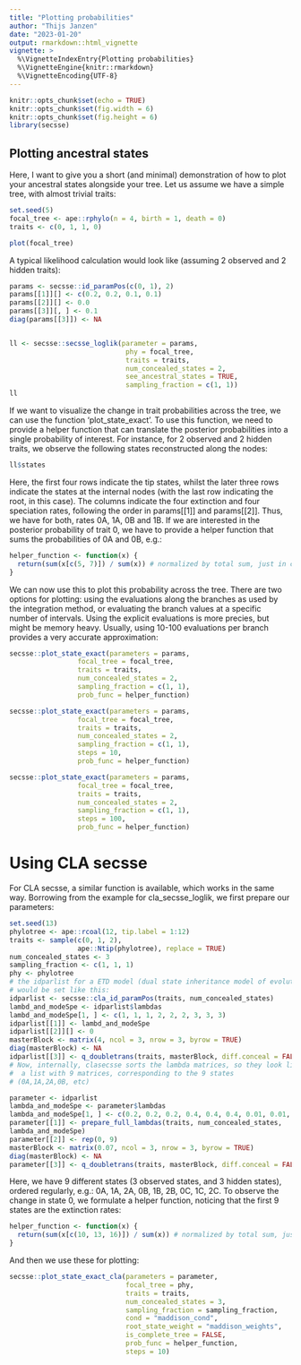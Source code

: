 ```yaml
---
title: "Plotting probabilities"
author: "Thijs Janzen"
date: "2023-01-20"
output: rmarkdown::html_vignette
vignette: >
  %\VignetteIndexEntry{Plotting probabilities}
  %\VignetteEngine{knitr::rmarkdown}
  %\VignetteEncoding{UTF-8}
---
```


```r
knitr::opts_chunk$set(echo = TRUE)
knitr::opts_chunk$set(fig.width = 6)
knitr::opts_chunk$set(fig.height = 6)
library(secsse)
```

## Plotting ancestral states 

Here, I want to give you a short (and minimal) demonstration of how to plot
your ancestral states alongside your tree.
Let us assume we have a simple tree, with almost trivial traits:

```r
set.seed(5)
focal_tree <- ape::rphylo(n = 4, birth = 1, death = 0)
traits <- c(0, 1, 1, 0)

plot(focal_tree)
```

A typical likelihood calculation would look like (assuming 2 observed and 2 
hidden traits):

```r
params <- secsse::id_paramPos(c(0, 1), 2)
params[[1]][] <- c(0.2, 0.2, 0.1, 0.1)
params[[2]][] <- 0.0
params[[3]][, ] <- 0.1
diag(params[[3]]) <- NA


ll <- secsse::secsse_loglik(parameter = params,
                             phy = focal_tree,
                             traits = traits,
                             num_concealed_states = 2,
                             see_ancestral_states = TRUE,
                             sampling_fraction = c(1, 1))
ll
```

If we want to visualize the change in trait probabilities across the tree, we
can use the function 'plot_state_exact'. To use this function, we need to provide
a helper function that can translate the posterior probabilities into a single
probability of interest. For instance, for 2 observed and 2 hidden traits,
we observe the following states reconstructed along the nodes:
```r
ll$states
```

Here, the first four rows indicate the tip states, whilst the later three rows
indicate the states at the internal nodes (with the last row indicating the root,
in this case). The columns indicate the four extinction and four speciation rates,
following the order in params[[1]] and params[[2]]. Thus, we have for both, rates
0A, 1A, 0B and 1B. If we are interested in the posterior probability of trait 0,
we have to provide a helper function that sums the probabilities of 0A and 0B, e.g.:
```r
helper_function <- function(x) {
  return(sum(x[c(5, 7)]) / sum(x)) # normalized by total sum, just in case.
}
```

We can now use this to plot this probability across the tree. There are two
options for plotting: using the evaluations along the branches as used by the
integration method, or evaluating the branch values at a specific number of intervals. 
Using the explicit evaluations is more precies, but might be memory heavy. Usually,
using 10-100 evaluations per branch provides a very accurate approximation:

```r
secsse::plot_state_exact(parameters = params,
                 focal_tree = focal_tree,
                 traits = traits,
                 num_concealed_states = 2,
                 sampling_fraction = c(1, 1),
                 prob_func = helper_function)

secsse::plot_state_exact(parameters = params,
                 focal_tree = focal_tree,
                 traits = traits,
                 num_concealed_states = 2,
                 sampling_fraction = c(1, 1),
                 steps = 10,
                 prob_func = helper_function)

secsse::plot_state_exact(parameters = params,
                 focal_tree = focal_tree,
                 traits = traits,
                 num_concealed_states = 2,
                 sampling_fraction = c(1, 1),
                 steps = 100,
                 prob_func = helper_function)
```

# Using CLA secsse

For CLA secsse, a similar function is available, which works in the same way. Borrowing from the example for cla_secsse_loglik, we first prepare our parameters:
```r
set.seed(13)
phylotree <- ape::rcoal(12, tip.label = 1:12)
traits <- sample(c(0, 1, 2),
                 ape::Ntip(phylotree), replace = TRUE)
num_concealed_states <- 3
sampling_fraction <- c(1, 1, 1)
phy <- phylotree
# the idparlist for a ETD model (dual state inheritance model of evolution)
# would be set like this:
idparlist <- secsse::cla_id_paramPos(traits, num_concealed_states)
lambd_and_modeSpe <- idparlist$lambdas
lambd_and_modeSpe[1, ] <- c(1, 1, 1, 2, 2, 2, 3, 3, 3)
idparlist[[1]] <- lambd_and_modeSpe
idparlist[[2]][] <- 0
masterBlock <- matrix(4, ncol = 3, nrow = 3, byrow = TRUE)
diag(masterBlock) <- NA
idparlist[[3]] <- q_doubletrans(traits, masterBlock, diff.conceal = FALSE)
# Now, internally, clasecsse sorts the lambda matrices, so they look like
#  a list with 9 matrices, corresponding to the 9 states
# (0A,1A,2A,0B, etc)

parameter <- idparlist
lambda_and_modeSpe <- parameter$lambdas
lambda_and_modeSpe[1, ] <- c(0.2, 0.2, 0.2, 0.4, 0.4, 0.4, 0.01, 0.01, 0.01)
parameter[[1]] <- prepare_full_lambdas(traits, num_concealed_states,
lambda_and_modeSpe)
parameter[[2]] <- rep(0, 9)
masterBlock <- matrix(0.07, ncol = 3, nrow = 3, byrow = TRUE)
diag(masterBlock) <- NA
parameter[[3]] <- q_doubletrans(traits, masterBlock, diff.conceal = FALSE)
```

Here, we have 9 different states (3 observed states, and 3 hidden states), 
ordered regularly, e.g.: 0A, 1A, 2A, 0B, 1B, 2B, 0C, 1C, 2C. To observe the
change in state 0, we formulate a helper function, noticing that the first
9 states are the extinction rates:
```r
helper_function <- function(x) {
  return(sum(x[c(10, 13, 16)]) / sum(x)) # normalized by total sum, just in case
}
```

And then we use these for plotting:
```r
secsse::plot_state_exact_cla(parameters = parameter,
                             focal_tree = phy,
                             traits = traits,
                             num_concealed_states = 3,
                             sampling_fraction = sampling_fraction,
                             cond = "maddison_cond",
                             root_state_weight = "maddison_weights",
                             is_complete_tree = FALSE,
                             prob_func = helper_function,
                             steps = 10)
```


